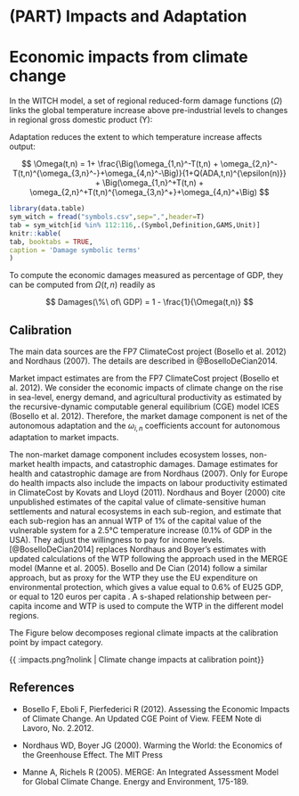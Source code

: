 # (PART) Impacts and Adaptation {-} 

# Economic impacts from climate change

In the WITCH model, a set of regional reduced-form damage functions ($\Omega$) links the global temperature increase above pre-industrial levels to changes in regional gross domestic product (Y):

\begin{equation}
    Y(t,n) =  \frac{tfp_0(n)
                      \left( \alpha(n)
                        \left( tfp_y(t,n) K_C(t,n)^{\beta(n)}l(t,n)^{(1-\beta(n))}
                        \right)^{\rho} + 
                        (1-\alpha(n)) ES^{\rho}(t,n)
                      \right)^{\frac{1}{\rho}}
                    }{\Omega(t,n)},
\end{equation}
 
Adaptation reduces the extent to which temperature increase affects output:

$$
    \Omega(t,n) = 1+ \frac{\Big(\omega_{1,n}^-T(t,n) + \omega_{2,n}^-T(t,n)^{\omega_{3,n}^-}+\omega_{4,n}^-\Big)}{1+Q(ADA,t,n)^{\epsilon(n)}}
    + \Big(\omega_{1,n}^+T(t,n) + \omega_{2,n}^+T(t,n)^{\omega_{3,n}^+}+\omega_{4,n}^+\Big)
$$	
  
```r
library(data.table)
sym_witch = fread("symbols.csv",sep=",",header=T)
tab = sym_witch[id %in% 112:116,.(Symbol,Definition,GAMS,Unit)]
knitr::kable(
tab, booktabs = TRUE,
caption = 'Damage symbolic terms'
)
```    
    
To compute the economic damages measured as percentage of GDP, they can be computed from $\Omega(t,n)$ readily as 

$$
Damages(\%\ of\ GDP) = 1 - \frac{1}{\Omega(t,n)}
$$


## Calibration

The main data sources are the FP7 ClimateCost project (Bosello et al. 2012) and Nordhaus (2007). The details are described in @BoselloDeCian2014.

Market impact estimates are from the FP7 ClimateCost project (Bosello et al. 2012). We consider the economic impacts of climate change on the rise in sea-level, energy demand, and agricultural productivity as estimated by the recursive-dynamic computable general equilibrium (CGE) model ICES (Bosello et al. 2012). Therefore, the market damage component is net of the autonomous adaptation and the $\omega_{i,n}$ coefficients account for autonomous adaptation to market impacts. 

The non-market damage component includes ecosystem losses, non-market health impacts, and catastrophic damages. Damage estimates for health and catastrophic damage are from Nordhaus (2007). Only for Europe do health impacts also include the impacts on labour productivity estimated in ClimateCost by Kovats and Lloyd (2011). Nordhaus and Boyer (2000) cite unpublished estimates of the capital value of climate-sensitive human settlements and natural ecosystems in each sub-region, and estimate that each sub-region has an annual WTP of 1% of the capital value of the vulnerable system for a 2.5°C temperature increase (0.1% of GDP in the USA).  They  adjust the willingness to pay for income levels. [@BoselloDeCian2014] replaces Nordhaus and Boyer’s estimates with updated calculations of the WTP following the approach used in the MERGE model (Manne et al. 2005). Bosello and De Cian (2014) follow a similar approach, but as proxy for the WTP they use the EU expenditure on environmental protection, which gives a value equal to 0.6% of EU25 GDP, or equal to 120 euros per capita . A s-shaped relationship between per-capita income and WTP is used to compute the WTP in the different model regions.

The Figure below decomposes regional climate impacts at the calibration point by impact category.

{{ :impacts.png?nolink | Climate change impacts at calibration point}}

## References

*  Bosello F, Eboli F, Pierfederici R (2012). Assessing the Economic Impacts of Climate Change. An Updated CGE Point of View. FEEM Note di Lavoro, No. 2.2012.

*  Nordhaus WD, Boyer JG (2000). Warming the World: the Economics of the Greenhouse Effect. The MIT Press

*  Manne A, Richels R (2005). MERGE: An Integrated Assessment Model for Global Climate Change. Energy and Environment, 175-189.

